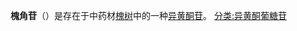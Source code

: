 {{Chembox
| ImageFile = Sophoricoside.svg
| ImageSize = 200px
| IUPACName = 4-(5,7-Dihydroxy-4-oxo-4''H''-chromen-3-yl)phenyl β-<small>D</small>-glucopyranoside
| OtherNames = 染料木黄酮β-葡萄糖；4'-β-<small>D</small>-吡喃葡萄糖氧基-5,7-二氢异黄酮；4-(5,7-dihydroxy-4-oxo-4H-chromen-3-yl)phenylbeta-<small>D</small>-glucopyranoside； 4-(5,7-Dihydroxy-4-oxo-4H-chromen-3-yl)phenylalpha-<small>L</small>-gulopyranoside
| Section1 = {{Chembox Identifiers
| CASNo = 152-95-4
| CASNo_Ref = {{cascite|changed|??}}
|  PubChem  =  5321398
|  ChemSpiderID  =  4479150
|  SMILES  =  O=C/1c4c(O)cc(O)cc4O\C=C\1c3ccc(O[C@@H]2O[C@@H]([C@@H](O)[C@H](O)[C@H]2O)CO)cc3
|  InChI  =  1/C21H20O10/c22-7-15-18(26)19(27)20(28)21(31-15)30-11-3-1-9(2-4-11)12-8-29-14-6-10(23)5-13(24)16(14)17(12)25/h1-6,8,15,18-24,26-28H,7H2/t15-,18-,19+,20-,21-/m1/s1
|  InChIKey  =  ISQRJFLLIDGZEP-CMWLGVBABN
|  StdInChI  =  1S/C21H20O10/c22-7-15-18(26)19(27)20(28)21(31-15)30-11-3-1-9(2-4-11)12-8-29-14-6-10(23)5-13(24)16(14)17(12)25/h1-6,8,15,18-24,26-28H,7H2/t15-,18-,19+,20-,21-/m1/s1
|  StdInChIKey  =  ISQRJFLLIDGZEP-CMWLGVBASA-N
}}
| Section2 = {{Chembox Properties
|  C=21|H=20|O=10
|  Appearance = Pale yellow solid
|  Density = 
|  MeltingPt = 
|  BoilingPt = 
|  Solubility =
  }}
| Section3 = {{Chembox Hazards
|  MainHazards = 
|  FlashPt = 
|  Autoignition =
  }}
}}
'''槐角苷'''（{{lang-en|Sophoricoside}}）是存在于中药材[[槐树|槐树]]中的一种[[异黄酮|异黄酮]][[苷|苷]]。
[[分类:异黄酮葡糖苷|分类:异黄酮葡糖苷]]
